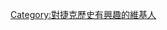 {{Userbox |<div style="float: left; border:solid black 1px; margin: 1px;"> |lightgrey|white|[[檔案:Jan Hus.jpg|50px]] | 這個用戶對'''[[捷克歷史]]'''很感興趣。</center>}}
[[Category:對捷克歷史有興趣的維基人]]